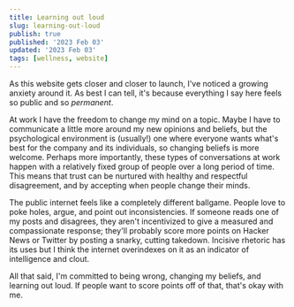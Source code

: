 ```yaml
---
title: Learning out loud
slug: learning-out-loud
publish: true
published: '2023 Feb 03'
updated: '2023 Feb 03'
tags: [wellness, website]
---
```


As this website gets closer and closer to launch, I've noticed a growing anxiety
around it. As best I can tell, it's because everything I say here feels so
public and so *permanent*.

At work I have the freedom to change my mind
on a topic. Maybe I have to communicate a little more around my new opinions
and beliefs, but the psychological environment is (usually!) one where everyone
wants what's best for the company and its individuals, so changing beliefs is
more welcome. Perhaps more importantly, these types of conversations at work
happen with a relatively fixed group of people over a long period of time. This
means that trust can be nurtured with healthy and respectful disagreement, and by
accepting when people change their minds.

The public internet feels like a completely different ballgame. People love to
poke holes, argue, and point out inconsistencies. If someone reads one of my
posts and disagrees, they aren't incentivized to give a measured and compassionate
response; they'll probably score more points on Hacker News or Twitter by posting
a snarky, cutting takedown. Incisive rhetoric has its uses but I think the internet
overindexes on it as an indicator of intelligence and clout.

All that said, I'm committed to being wrong, changing my beliefs, and learning out loud. If
people want to score points off of that, that's okay with me.
